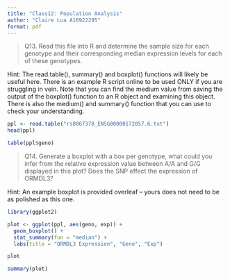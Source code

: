 ```yaml
---
title: "Class12: Population Analysis"
author: "Claire Lua A16922295"
format: pdf
---
```


> Q13. Read this file into R and determine the sample size for each genotype and their
corresponding median expression levels for each of these genotypes. 

Hint: The read.table(),
summary() and boxplot() functions will likely be useful here. There is an example R script
online to be used ONLY if you are struggling in vein. Note that you can find the medium value
from saving the output of the boxplot() function to an R object and examining this object.
There is also the medium() and summary() function that you can use to check your
understanding.


```r
ppl <- read.table("rs8067378_ENSG00000172057.6.txt")
head(ppl)
```

```r
table(ppl$geno)
```


> Q14. Generate a boxplot with a box per genotype, what could you infer from the relative
expression value between A/A and G/G displayed in this plot? Does the SNP effect the
expression of ORMDL3? 

Hint: An example boxplot is provided overleaf – yours does not need to be as polished as this one.

```r
library(ggplot2)
```

```r
plot <- ggplot(ppl, aes(geno, exp)) +
  geom_boxplot() +
  stat_summary(fun = "median") +
  labs(title = "ORMDL3 Expression", "Geno", "Exp")

plot
```

```r
summary(plot)
```




